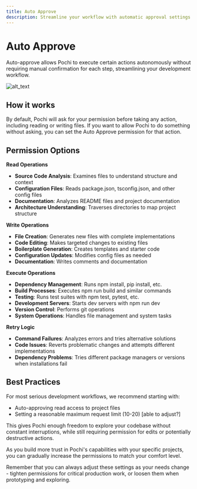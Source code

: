 ```yaml
---
title: Auto Approve
description: Streamline your workflow with automatic approval settings
---
```


# **Auto Approve**

Auto-approve allows Pochi to execute certain actions autonomously without requiring manual confirmation for each step, streamlining your development workflow.

![alt_text](../../public/images/core-features/image1.png "image_tooltip")

## **How it works**

By default, Pochi will ask for your permission before taking any action, including reading or writing files.
If you want to allow Pochi to do something without asking, you can set the Auto Approve permission for that action.

## **Permission Options**

**Read Operations**

- **Source Code Analysis**: Examines files to understand structure and context
- **Configuration Files**: Reads package.json, tsconfig.json, and other config files
- **Documentation**: Analyzes README files and project documentation
- **Architecture Understanding**: Traverses directories to map project structure

**Write Operations**

- **File Creation**: Generates new files with complete implementations
- **Code Editing**: Makes targeted changes to existing files
- **Boilerplate Generation**: Creates templates and starter code
- **Configuration Updates**: Modifies config files as needed
- **Documentation**: Writes comments and documentation

**Execute Operations**

- **Dependency Management**: Runs npm install, pip install, etc.
- **Build Processes**: Executes npm run build and similar commands
- **Testing**: Runs test suites with npm test, pytest, etc.
- **Development Servers**: Starts dev servers with npm run dev
- **Version Control**: Performs git operations
- **System Operations**: Handles file management and system tasks

**Retry Logic**

- **Command Failures**: Analyzes errors and tries alternative solutions
- **Code Issues**: Reverts problematic changes and attempts different implementations
- **Dependency Problems**: Tries different package managers or versions when installations fail

## **Best Practices**

For most serious development workflows, we recommend starting with:

- Auto-approving read access to project files
- Setting a reasonable maximum request limit (10-20) [able to adjust?]

This gives Pochi enough freedom to explore your codebase without constant interruptions, while still requiring permission for edits or potentially destructive actions.

As you build more trust in Pochi's capabilities with your specific projects, you can gradually increase the permissions to match your comfort level.

Remember that you can always adjust these settings as your needs change - tighten permissions for critical production work, or loosen them when prototyping and exploring.
